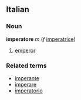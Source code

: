 ==Italian==
===Noun===
'''imperatore''' ''m'' (''f'' [[imperatrice]])

# [[emperor]]

===Related terms===
*[[imperante]]
*[[imperare]]
*[[imperatorio]]
